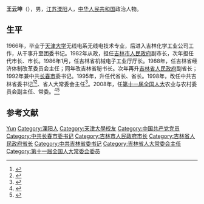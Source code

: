 '''王云坤'''（{{bd|1942年|12月|catIdx=W王}}），男，[[江苏|江苏]][[溧阳|溧阳]]人，[[中华人民共和国|中华人民共和国]]政治人物。

== 生平 ==
1966年，毕业于[[天津大学|天津大学]]无线电系无线电技术专业，后进入吉林化学工业公司工作，从干事升至团委书记。1982年从政，担任[[吉林市人民政府|吉林市人民政府]]副市长，次年担任代市长、市长。1986年1月，任吉林省机械电子工业厅厅长。1988年，任吉林省经济体制改革委员会主任；同年改吉林省秘书长。次年再升[[吉林省人民政府|吉林省人民政府]]副省长；1992年兼中共[[长春市|长春市]]委书记。1995年，升任代省长、省长。1998年，改任中共吉林省委书记<ref>{{cite web|title=地方重要人事任命：王云坤当选中共吉林省委书记|url=http://news.sohu.com/76/94/news201069476.shtml|publisher=搜狐网|accessdate=2011-11-01|archive-date=2016-03-04|archive-url=https://web.archive.org/web/20160304203946/http://news.sohu.com/76/94/news201069476.shtml|dead-url=no}}</ref><ref>{{cite web|title=省委书记王云坤到省社科院调研指导工作|url=http://www.jlpopss.gov.cn/?news-44|publisher=吉林省哲学社会科学规划基金办公室|accessdate=2011-11-01|archive-date=2016-03-04|archive-url=https://web.archive.org/web/20160304214902/http://www.jlpopss.gov.cn/?news-44|dead-url=no}}</ref>、省人大常委会主任<ref>{{cite web|title=新闻会客厅：吉林省委书记王云坤欲再造吉林|url=http://news.sina.com.cn/c/2005-03-11/22086064540.shtml|publisher=CCTV|accessdate=2011-11-01|archive-date=2012-01-27|archive-url=https://web.archive.org/web/20120127001220/http://news.sina.com.cn/c/2005-03-11/22086064540.shtml|dead-url=no}}</ref>。2008年，任[[第十一届全国人大|第十一届全国人大]]农业与农村委员会副主任、常委。<ref>{{cite web|author=新华社|title=王云坤简历|url=http://news.xinhuanet.com/ziliao/2002-02/21/content_285219.htm|publisher=新华网|accessdate=2011-11-01|archive-date=2012-03-20|archive-url=https://web.archive.org/web/20120320124743/http://news.xinhuanet.com/ziliao/2002-02/21/content_285219.htm|dead-url=no}}</ref><ref>{{cite web|title=全国人大农村与农业委员会副主任委员王云坤来平调研|url=http://www.siping.gov.cn/2011/0608/3457.html|publisher=四平市人民政府|accessdate=2011-11-01|deadurl=yes|archiveurl=https://web.archive.org/web/20160313040928/http://siping.gov.cn/2011/0608/3457.html|archivedate=2016-03-13}}</ref>

== 参考文献 ==
{{reflist|2}}

{{start box}}
{{s-ppo|cpc}}
{{s-before|[[张德江|张德江]]}}
{{s-title|[[中国共产党吉林省委员会|中国共产党吉林省委员会]]书记|1998年9月－2006年12月}} 
{{s-after|[[王珉|王珉]]}}
{{s-before|[[冯锡明|冯锡明]]}}
{{s-title|[[中国共产党长春市委员会|中国共产党长春市委员会]]书记|1995年9月－1998年10月}} 
{{s-after|[[米凤君|米凤君]]}}
{{s-gov|prc}}
{{s-before|[[高严|高严]]}}
{{s-title|[[吉林省人民政府|吉林省人民政府]]省长|1995年6月－1998年9月}} 
{{s-after|[[洪虎|洪虎]]}}
{{s-before|[[李守善|李守善]]}}
{{s-title|[[吉林市人民政府|吉林市人民政府]]市长|1982年7月－1986年1月}} 
{{s-after|[[吴广才|吴广才]]}}
{{end box}}

{{吉林行政长官}}
{{吉林市市长}}
{{中华人民共和国吉林省正职领导人|nocat}}

{{Authority control}}
{{DEFAULTSORT:Wang王}}
[[Category:王姓|Yun]]
[[Category:溧阳人|Category:溧阳人]]
[[Category:天津大學校友|Category:天津大學校友]]
[[Category:中国共产党党员|Category:中国共产党党员]]
[[Category:中共长春市委书记|Category:中共长春市委书记]]
[[Category:吉林市人民政府市长|Category:吉林市人民政府市长]]
[[Category:吉林省人民政府省长|Category:吉林省人民政府省长]]
[[Category:中共吉林省委书记|Category:中共吉林省委书记]]
[[Category:吉林省人大常委会主任|Category:吉林省人大常委会主任]]
[[Category:第十一届全国人大常委会委员|Category:第十一届全国人大常委会委员]]